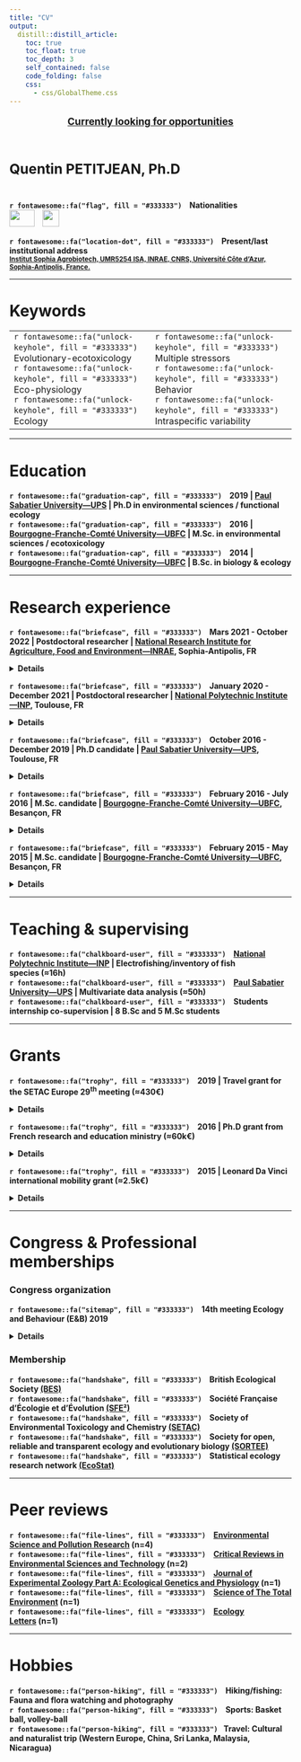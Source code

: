 ```yaml
---
title: "CV"
output: 
  distill::distill_article:
    toc: true
    toc_float: true
    toc_depth: 3
    self_contained: false
    code_folding: false
    css:
      - css/GlobalTheme.css
---
```


<!-- TOC JAVASCRIPT ELEMENTS - code from the "A poor man’s TOC in {distill}" page -->
<!-- https://distillery.rbind.io/posts/2022-01-24-the-toc-in-distill/?panelset1=css-elements2&panelset2=javascript-elements2&panelset=yaml-output -->

<script>
function toggle () {
  document.getElementById("TOC").classList.toggle("hide");
};

window.addEventListener('DOMContentLoaded', () => {

  const observer = new IntersectionObserver(entries => {
    entries.forEach(entry => {
      const id = entry.target.getAttribute('id');
      if (entry.intersectionRatio > 0) {
        document.querySelector(`[href="#${id}"]`).parentElement.classList.add('active');
      } else {
        document.querySelector(`[href="#${id}"]`).parentElement.classList.remove('active');
      }
    });
  });

  // Track all headings that have an `id` applied
  document.querySelectorAll('h1[id], h2[id], h3[id], h4[id], h5[id], h6[id]').forEach((h1, h2, h3, h4, h5, h6) => {
    observer.observe(h1, h2, h3, h4, h5, h6);
  });
  
});
</script>

<!-- TOC JAVASCRIPT ELEMENTS END -->

<p style="color: var(--title-color); font-family: var(--font-body); text-align: center; text-decoration-line: underline; font-size: 125%"> <b>Currently looking for opportunities<b></p>
<br/>
<p style='font-family: var(--font-header); font-weight: 700; color: var(--header-color); font-style: bold; font-size:175%;'>Quentin PETITJEAN, Ph.D&nbsp;<a href="mailto:q.petitjean1@gmail.com"><i class="fa fa-envelope fa-1.5x" aria-hidden="true"></i></a></p>
<div style="height: 0.125rem;"><br></div>
<p class="plain-text">
`r fontawesome::fa("flag", fill = "#333333")` &ensp; Nationalities<br/>
<img src="https://upload.wikimedia.org/wikipedia/commons/thumb/b/bc/Flag_of_France_%281794%E2%80%931815%2C_1830%E2%80%931974%2C_2020%E2%80%93present%29.svg/langfr-225px-Flag_of_France_%281794%E2%80%931815%2C_1830%E2%80%931974%2C_2020%E2%80%93present%29.svg.png" height="30px" width="45px" /> &ensp; <img src="https://upload.wikimedia.org/wikipedia/commons/thumb/0/08/Flag_of_Switzerland_%28Pantone%29.svg/langfr-800px-Flag_of_Switzerland_%28Pantone%29.svg.png" height="30px" width="30px" /></p> 

<p class="plain-text">
`r fontawesome::fa("location-dot", fill = "#333333")` &ensp; Present/last institutional address<br/>
<a href="https://maps.google.com/maps?z=16&q=institut%2Bsophia%2Bagrobiotech%2Binrae-cnrs-universit%C3%A9%2Bc%C3%B4te%2Bd%27azur%2B400%2Broute%2Bdes%2Bchappes%2Bbp%2B167%2B06903%2Bsophia%2Bantipolis%2Bcedex%2Bfrance"> <small>Institut Sophia Agrobiotech, UMR5254 ISA, INRAE, CNRS, Universit&eacute; Côte d'Azur, Sophia-Antipolis, France.</small></a></p> 

***

# Keywords

<table style="border: none;">
  <tr>
    <td width='50%'>
`r fontawesome::fa("unlock-keyhole", fill = "#333333")` &ensp; Evolutionary-ecotoxicology <br/>
`r fontawesome::fa("unlock-keyhole", fill = "#333333")` &ensp; Eco-physiology <br/>
`r fontawesome::fa("unlock-keyhole", fill = "#333333")` &ensp; Ecology
</td>
    <td width='50%'>
`r fontawesome::fa("unlock-keyhole", fill = "#333333")` &ensp; Multiple stressors <br/>
`r fontawesome::fa("unlock-keyhole", fill = "#333333")` &ensp; Behavior <br/>
`r fontawesome::fa("unlock-keyhole", fill = "#333333")` &ensp; Intraspecific variability
</td>
  </tr>
</table>

***

# Education 
<p class="plain-text" style="text-align: left">
`r fontawesome::fa("graduation-cap", fill = "#333333")` &ensp; 2019 | <a href='https://www.univ-tlse3.fr/'>Paul Sabatier University—UPS</a> | Ph.D in environmental sciences / functional ecology <br/>
`r fontawesome::fa("graduation-cap", fill = "#333333")` &ensp; 2016 | <a href='https://www.ubfc.fr/'>Bourgogne-Franche-Comt&eacute; University—UBFC</a> | M.Sc. in environmental sciences / ecotoxicology  <br/>
`r fontawesome::fa("graduation-cap", fill = "#333333")` &ensp; 2014 | <a href='https://www.ubfc.fr/'>Bourgogne-Franche-Comt&eacute; University—UBFC</a> | B.Sc. in biology & ecology
</p> 
***

# Research experience
<p class="plain-text">
`r fontawesome::fa("briefcase", fill = "#333333")` &ensp; Mars 2021 - October 2022 | Postdoctoral researcher | <a href='https://www6.paca.inrae.fr/institut-sophia-agrobiotech'>National Research Institute for Agriculture, Food and Environment—INRAE</a>, Sophia-Antipolis, FR </p>
<details>
  <summary class= "summary">
  Details
  </summary>
<table style="border: none; width='100%';">
  <tr>
    <td style="width: 80%; vertical-align: top;">
<p class="detailed-text">
During my stay at the <a href='https://www6.paca.inrae.fr/institut-sophia-agrobiotech'>Institut Sophia Agrobiotech—ISA</a>, I was involved in the <a href='https://ecophytopic.fr/recherche-innovation/proteger/projet-bidime'>BIDIME project</a>. Briefly, this project aimed to develop innovation in biological pest control solutions and transfer it to farmers and land managers.<br/><br/>
More particularly, I joined <a href='https://vcalcagnoresearch.wordpress.com/'>Vincent CALCAGNO</a>'s lab to investigate the variability of movements of insect groups to temperature among 35 populations sampled along a latitude gradient.<br/><br/>
Here I mainly collaborated with <a href='https://fr.linkedin.com/in/michela-ion-scotta'>Michela ION SCOTTA</a> who reared the populations of small parasitoid fly named <em>Trichogramma</em>. Michela has also video-recorded the insect groups during steady decreases/increases in temperature (2 hours, see fig. \@ref(fig:Ramps)).</p>
```r
# create the dataset
time = seq(
  from = as.POSIXct("2021-01-01 00:00"),
  to = as.POSIXct("2021-01-01 02:00"),
  by = "min"
)
temp = seq(from = 18 ,
           to = 45,
           by = (45 - 18) / floor(length(time) / 2))
tempW <- c(temp, rev(temp))
tempC <- c(rev(temp), temp)

# plot the warm and cold Ramps
par(
  mfrow = c(1, 2),
  oma = c(1, 1, 0, 0.8),
  mar = c(5, 3, 2, 0),
  mgp = c(2.2, 1, 0),
  bg="transparent"
)

plot(
  tempW[-1] ~ time,
  type = "l",
  lwd = 2.0,
  col = "#C70039",
  main = "Warm ramp",
  col.main = "#C70039",
  xlab = "Timeline hh:mm",
  ylab = "Measured Temperature (°C)"
)

plot(
  tempC[-1] ~ time,
  type = "l",
  lwd = 2.0,
  col = "#74C1D9",
  main = "Cold ramp",
  col.main = "#74C1D9",
  xlab = "Timeline hh:mm",
  ylab = "",
  yaxt = "n"
)
```
<p class="detailed-text">
Once the videos were recorded, I used video-tracking solutions to retrieve flies' movements over the temperature ramps.<br/>
I then analyzed the movements of the 35 flies populations to test for the variability in thermal biology and movements. My aim here was to uncover potential patterns of local adaptation (i.e., relationship between resistance and the bioclimatic area of the origin of the populations) and test for the existence of adaptive trade-offs between resistance to cold and warm temperatures.<br/><br/>
Besides this work also inspired the development of an `r fontawesome::fa("r-project", fill = "steelblue")` package (MoveR) to easily filter, clean and analyze movement data. <br/><br/>
Stay tuned for upcoming release.
</p>
</td>
    <td style="width: 20%; vertical-align: top;">
<a href='https://ecophytopic.fr/recherche-innovation/proteger/projet-bidime'><img src="images/BidimeProjLogo.png" height="148px" width="155px" /></a></br>

<a href='https://www.inrae.fr/'><img src="https://upload.wikimedia.org/wikipedia/fr/thumb/2/2a/Logo-INRAE_Transparent.svg/2560px-Logo-INRAE_Transparent.svg.png" height="41px" width="155px" /></a></br>

<a href='https://anr.fr/'><img src="https://anr.fr/fileadmin/_processed_/c/2/csm_ANR-blanc-sur-bleu_727e9b01cc.png" height="80px" width="155px" /></a></br>

<a href='https://ecophytopic.fr/'><img src="https://ecophytopic.fr/themes/custom/ecophytopic_theme/logo.svg" height="80px" width="155px" /></a></br>

<a href='https://www6.paca.inrae.fr/institut-sophia-agrobiotech'><img src="https://www6.paca.inrae.fr/var/internet_paca_institut_sophia_agrobiotech/storage/images/setup2/configuration/haut-de-page/logo-umr-isa/36541-7-fre-FR/Logo-UMR-ISA_inra_logo.jpg" height="113px" width="155px" /></a></br>

<a href='https://gredeg.univ-cotedazur.fr/'><img src="https://gredeg.univ-cotedazur.fr/uas/laboratoire-gredeg/LOGO/logo-gredeg.png" height="81px" width="155px" /></a></br>

<a href='https://www6.montpellier.inrae.fr/cbgp/'><img src="https://www6.montpellier.inrae.fr/var/internet_montpellier_cbgp/storage/images/configuration-graphique/haut/cbgp/41081-13-fre-FR/CBGP_inra_logo.png" height="62px" width="155px" /></a></br>

<a href='https://www.astredhor.fr/'><img src="https://www.astredhor.fr/image.htm?img=65796-Logo300.jpg" height="60px" width=155px" /></a></br>

<a href='https://paca.chambres-agriculture.fr/'><img src="https://paca.chambres-agriculture.fr/fileadmin/user_upload/Provence-Alpes-Cote_d_Azur/020_Inst_Paca/Interface/Logo_CA-PACA_mobile.jpg" height="55px" width="155px" /></a></br>

<a href='https://www.biolineagrosciences.com/fr/'><img src="https://www.invivo-group.com/sites/default/files/styles/editorial_presentation/public/thumbnails/image/jpg_bd-logo_bioline_rvb.jpg?itok=cn1QhOvO" height="80px" width="155px" /></a></br>
</td>
  </tr>
</table>

<p class="detailed-text" style="text-align: center">
`r fontawesome::fa("circle-down", fill = "#333333")` For more insight about what I did within the project check the video below `r fontawesome::fa("circle-down", fill = "#333333")` 
</p>

<div class="video-container">
<iframe width="100%" height="100%" src="https://www.youtube.com/embed/Y9ltf08Iqb4" title="Video-phenotyping of thermal performances in minute wasps" frameborder="0" allow="accelerometer; autoplay; clipboard-write; encrypted-media; gyroscope; picture-in-picture" allowfullscreen></iframe>
</div>

</details>
<p class="plain-text">
`r fontawesome::fa("briefcase", fill = "#333333")` &ensp; January 2020 - December 2021 | Postdoctoral researcher | <a href='https://www.inp-toulouse.fr/fr/index.html'>National Polytechnic Institute—INP</a>, Toulouse, FR </p>
<details>
  <summary class= "summary">
  Details
  </summary>

<table style="border: none; width='100%';">
  <tr>
    <td style="width: 80%; vertical-align: top;">
<p class="detailed-text">
Following my Ph.D. defense, I was still Intending to increase the integration of multiple biological levels of organization in studying responses to multiple stressors. <br/><br/>
Since the literature highlighting the close relationships between physiological and behavioral responses and gut microbiota composition was flourishing, my advisors (<a href='https://sites.google.com/site/jacquinlisa2'>Lisa JACQUIN</a>, S&eacute;verine JEAN and Pascal LAFFAILLE) and I started a collaboration with <a href='https://whitejoel.weebly.com/'>Jo&euml;l WHITE</a> to investigate how multiples stressors may affect gut microbiota composition among several populations of wild fish. <br/><br/>
Fortunately, during my Ph.D., we collected the gut of all the fish involved in laboratory and reciprocal transplant experiments testing for the combined effect of trace metal contamination and immune challenge. This provided a fair amount of samples to investigate the intraspecific variability of gut microbiota composition in wild fish populations exposed to environmentally relevant stressors. Plus, it allowed uncovering potential links between fish physiological and/or behavioral responses already measured during my Ph.D. and gut microbiota composition. <br/><br/>
While the COVID-19 pandemic knocked at the world's door, we were coerced to delay laboratory analyses (DNA extractions – PCR – NGS). Fortunately, I just had enough time to finish lab' and bioinformatics analyses before leaving this position for the next one. 
Currently, thanks to Margarita Granada (a Second-year master's student), final statistical analyses and writing are on the way! <br/><br/>
Stay tuned for further news to come.</p>

</p>
</td>
    <td style="width: 20%; vertical-align: top;">
      <a href='https://www.eco.omp.eu/'><img src="https://www.eco.omp.eu/wp-content/uploads/2020/04/v2_logo_ecolab_baseline_cmjn.svg" height="56px" width="155px" /></a></br>
    
    <a href='https://edb.cnrs.fr/'><img src="https://www.univ-tlse3.fr/medias/photo/logo-edb_1576487603148-png?ID_FICHE=1136458590592" height="155px" width="155px" /></a></br>
    
    <a href='https://fr.wikipedia.org/wiki/%C3%89cole_nationale_sup%C3%A9rieure_agronomique_de_Toulouse'><img src="https://upload.wikimedia.org/wikipedia/fr/5/57/Logo_inp_ensat_2022.png" height="65px" width="155px" /></a></br>
    
    <a href='https://www.univ-toulouse.fr/'><img src="https://www.univ-toulouse.fr/sites/default/files/inline-images/logo_uftmp_horizontale.svg" height="80px" width="155px" /></a></br>
    
    <a href='https://www.cnrs.fr/'><img src="https://www.cnrs.fr/themes/custom/cnrs/logo.svg" height="155px" width="155px" /></a></br>
    
    <a href='https://www.genotoul.fr/'><img src="https://www.genotoul.fr/wp-content/uploads/2017/01/Genotoul_logo-rvb_min.png" height="44px" width="155px" /></a></br>
</td>
  </tr>
</table>

</details>
<p class="plain-text">
`r fontawesome::fa("briefcase", fill = "#333333")` &ensp; October 2016 - December 2019 | Ph.D candidate | <a href='https://www.univ-tlse3.fr/'>Paul Sabatier University—UPS</a>, Toulouse, FR </p>
<details>
  <summary class= "summary">
  Details
  </summary>

TODO

</details>
<p class="plain-text">
`r fontawesome::fa("briefcase", fill = "#333333")` &ensp; February 2016 - July 2016 | M.Sc. candidate | <a href='https://www.ubfc.fr/'>Bourgogne-Franche-Comt&eacute; University—UBFC</a>, Besan&ccedil;on, FR </p>
<details>
  <summary class= "summary">
  Details
  </summary>
<table style="border: none; width='100%';">
  <tr>
    <td style="width: 80%; vertical-align: top;">
<p class="detailed-text">
During my second year of master I conducted an internship with <a href='https://chrono-environnement.univ-fcomte.fr/spip.php?page=perso&nom=GIMBERT&prenom=Fr%C3%A9d%C3%A9ric'> Fr&eacute;d&eacute;ric GIMBERT</a> and <a href='https://chrono-environnement.univ-fcomte.fr/spip.php?page=perso&nom=DE%20VAUFLEURY&prenom=Annette'> Annette DE VAUFLEURY</a> to work on an interdisciplinary study involving archeology, mineralogy, environmental chemistry, and ecotoxicology. Indeed mining and metallurgical activities are the most ancient sources of anthropogenic contamination in the environment. While the evidence of this ancient contamination is scarce, archeological surveys in eastern France unveil several areas (i.e., districts) which have been significant places of mining and metallurgical activities in the medieval era (between the 8th and the 12th centuries). Currently, metallurgical wastes named slags are still present in numerous district soils and may represent a significant source of soil contamination. <br/><br/>
Here we aimed to characterize the mineralogical composition of slags deposited one thousand years ago and to uncover whether it could still be a significant source of soil contamination that could transfer to organisms and have harmful effects. <br/><br/>
To tackle these aims, we sampled slags and soil cores along transects starting from the center of the slag heap. We then used scanning electron microscopy with energy dispersive spectrometry (EDS) mapping and x-ray diffraction to analyze slags and soil mineralogical composition. We also conducted chemical extraction and ecotoxicity bioassays using land snail (<em>Cantareus aspersus</em>) on soil samples to assess contaminant transfers in plants and biota and infer possible harmful effects. <br/><br/>
Briefly, We found that slags that remain in the soil still release a significant amount of manganese (Mn), which is consistent with their mineralogical composition. We also uncovered that a large proportion of the Mn contamination might be available for transfers in plants and animals, especially land snails. However, we did not find any evidence of toxicity caused by soils contamination on snails (see fig. \@ref(fig:GraphAbsChemos)). <br/>
```r
GraphAbsChemos <- "https://ars.els-cdn.com/content/image/1-s2.0-S0045653521008079-ga1_lrg.jpg"
knitr::include_graphics(GraphAbsChemos)
```
This study paved the way to further projects/studies investigating the spatial occurrence, transfers, fate and effects of metallic palaeo-pollution in eastern France (e.g., <a href='https://chrono-environnement.univ-fcomte.fr/spip.php?page=projet&projet=23'>SIDEROS</a> and <a href='https://chrono-environnement.univ-fcomte.fr/spip.php?page=projet&projet=53'>ALTERICS</a>).<br/><br/>
For more information, see the <a href='https://qpetitjean.github.io/qpetitjean_distill/publications.html#section'>Publication section</a> of this website.
</p>
</td>
    <td style="width: 20%; vertical-align: top;">
    <a href='https://chrono-environnement.univ-fcomte.fr/'><img src="https://chrono-environnement.univ-fcomte.fr/IMG/siteon0.png?1512470683" height="43px" width="155px" /></a></br>
    
    <a href='https://www.univ-fcomte.fr/'><img src="https://upload.wikimedia.org/wikipedia/fr/7/77/Logo_Universit%C3%A9_de_Franche-Comt%C3%A9_2018.png" height="43px" width="155px" /></a></br>
    
    <a href='https://www.ubfc.fr/'><img src="https://upload.wikimedia.org/wikipedia/fr/4/49/Logo_UBFC.png" height="72px" width="155px" /></a></br>
    
    <a href='https://www.cnrs.fr/'><img src="https://www.cnrs.fr/themes/custom/cnrs/logo.svg" height="155px" width="155px" /></a></br>
</td>
  </tr>
</table>

</details>
<p class="plain-text">
`r fontawesome::fa("briefcase", fill = "#333333")` &ensp; February 2015 - May 2015 |  M.Sc. candidate | <a href='https://www.ubfc.fr/'>Bourgogne-Franche-Comt&eacute; University—UBFC</a>, Besan&ccedil;on, FR </p>
<details>
  <summary class= "summary">
  Details
  </summary>
<table style="border: none; width='100%';">
  <tr>
    <td style="width: 80%; vertical-align: top;">
<p class="detailed-text">
During my first year of master I conducted an internship with <a href='https://chrono-environnement.univ-fcomte.fr/spip.php?page=perso&nom=GIMBERT&prenom=Fr%C3%A9d%C3%A9ric'> Fr&eacute;d&eacute;ric GIMBERT</a> and <a href='https://chrono-environnement.univ-fcomte.fr/spip.php?page=perso&nom=ALEYA&prenom=Lotfi'>Lotfi ALEYA</a>  to work on the bioavailability of trace metal elements in a landfill leachate collection pond. Indeed, until 2002 household waste disposal was authorized in France, resulting in contamination of the surrounding environment, primarily through contaminants leaching. To reduce environmental contamination entailed by this mode of waste storage, the Etueffont landfill (i.e., study site) set up a lagoon ponds system draining landfill leachates.<br/><br/>
Here, we aimed to better understand how the leaching of trace metal elements may affect contaminant accumulation in biota (i.e., bioaccumulation kinetics) and how water and sediment compartments may contribute to the observed bioaccumulation' patterns.<br/><br/>
To tackle these aims, we used an active biomonitoring approach through caging laboratory-raised midges larvae (<em>Chironomus riparius</em>) in the first landfill leachate collection pond. More particularly, we used two types of cages to either expose the larvae to water only or water and sediment for a five days maximum duration (see fig. \@ref(fig:CagesTypes)).<br/>
```r
cagesURL <- "https://media.springernature.com/full/springer-static/image/art%3A10.1007%2Fs11356-016-8261-1/MediaObjects/11356_2016_8261_Fig2_HTML.gif"
knitr::include_graphics(cagesURL)
```
Back in the laboratory, we performed subcellular fractionation of the midges to measure trace metal bioaccumulation in the cytosolic (i.e., sensitive fraction) and insoluble fractions. We then modeled the bioaccumulation kinetic for each contaminant and fraction. This helped to discuss the primary source of contaminant transfers (i.e., water and/or sediment), contaminant bioavailability, and the potentially harmful effects on biota.<br/><br/>
For more information, see the <a href='https://qpetitjean.github.io/qpetitjean_distill/publications.html#section-3'>Publication section</a> of this website.</p>
</p>
</td>
    <td style="width: 20%; vertical-align: top;">
    <a href='https://chrono-environnement.univ-fcomte.fr/'><img src="https://chrono-environnement.univ-fcomte.fr/IMG/siteon0.png?1512470683" height="43px" width="155px" /></a></br>
    
    <a href='https://www.univ-fcomte.fr/'><img src="https://upload.wikimedia.org/wikipedia/fr/7/77/Logo_Universit%C3%A9_de_Franche-Comt%C3%A9_2018.png" height="43px" width="155px" /></a></br>
    
    <a href='https://www.ubfc.fr/'><img src="https://upload.wikimedia.org/wikipedia/fr/4/49/Logo_UBFC.png" height="72px" width="155px" /></a></br>
    
    <a href='https://www.cnrs.fr/'><img src="https://www.cnrs.fr/themes/custom/cnrs/logo.svg" height="155px" width="155px" /></a></br>
</td>
  </tr>
</table>
    
</details>
***

# Teaching & supervising
<p class="plain-text" style="text-align: left">
`r fontawesome::fa("chalkboard-user", fill = "#333333")` &ensp; <a href='https://www.inp-toulouse.fr/fr/index.html'>National Polytechnic Institute—INP</a> | Electrofishing/inventory of fish species&nbsp;(≈16h) <br/>
`r fontawesome::fa("chalkboard-user", fill = "#333333")` &ensp; <a href='https://www.univ-tlse3.fr/'>Paul Sabatier University—UPS</a> | Multivariate data analysis&nbsp;(≈50h) <br/>
`r fontawesome::fa("chalkboard-user", fill = "#333333")` &ensp; Students internship co-supervision | 8 B.Sc and 5 M.Sc students
</p>
***

# Grants
<p class="plain-text" style="text-align: left">
`r fontawesome::fa("trophy", fill = "#333333")` &ensp; 2019 | Travel grant for the SETAC Europe 29<sup>th</sup> meeting&nbsp;(≈430€) </p>
<details>
  <summary class= "summary">
  Details
  </summary>
  
  <p style="text-align:center;">
  <img src="https://helsinki.setac.org/wp-content/uploads/2018/02/Helsinki-website-logos-banner-.jpg" height="80px" width="470px" /></p>
  <p class="detailed-text">
  Grant programme supported by the SETAC Europe reinvestment fund and Syngenta to help student members participating to the <a href='https://helsinki.setac.org/welcome/'>SETAC Europe 29<sup>th</sup> meeting</a> meeting (Up to maximum 250€, Travel costs only, visa and accommodation are not included).
</p>
</details>
<p class="plain-text">
`r fontawesome::fa("trophy", fill = "#333333")` &ensp; 2016 | Ph.D grant from French research and education ministry&nbsp;(≈60k€) </p>
<details>
  <summary class= "summary">
  Details
  </summary>
  
  <p style="text-align:center;">
  <img src="https://upload.wikimedia.org/wikipedia/commons/thumb/f/f1/Minist%C3%A8re_de_l%27Enseignement_Sup%C3%A9rieur_et_de_la_Recherche.png/1280px-Minist%C3%A8re_de_l%27Enseignement_Sup%C3%A9rieur_et_de_la_Recherche.png" height="75px" width="105px" /> &ensp; 
  <img src="https://www.univ-tlse3.fr/medias/photo/logo-ed-sdu2e_1578590506112-jpg?ID_FICHE=1136458588340" height="80px" width="113px" /> &ensp; 
  <img src="https://www.univ-toulouse.fr/sites/default/files/inline-images/logo_uftmp_horizontale.svg" height="75px" width="143px" /></p>
<p class="detailed-text">
3 years stipend allowed by the French research and education ministry to study the variability of responses among freshwater fish populations (<em>Gobio occitaniae</em>) exposed to multiple stressors at the <a href='https://www.univ-tlse3.fr/'>Paul Sabatier University—UPS</a>.
</p>
</details>
<p class="plain-text">
`r fontawesome::fa("trophy", fill = "#333333")` &ensp; 2015 | Leonard Da Vinci international mobility grant&nbsp;(≈2.5k€) </p>
<details>
  <summary class= "summary">
  Details
  </summary>
  
  <p style="text-align:center;">
  <img src="https://upload.wikimedia.org/wikipedia/fr/c/ce/NUI%2C_Galway.png" height="70px" width="155px" /> &ensp; 
  <img src="https://upload.wikimedia.org/wikipedia/commons/thumb/b/b7/Flag_of_Europe.svg/1280px-Flag_of_Europe.svg.png" height="70px" width="105px" /></p>
<p class="detailed-text">
European grant supporting individual mobility projects to acquire training and professional experience within Europe. <br/></p>
<p class="detailed-text">
I conducted a 3.5 month internship (June 2014 to mid-september 2014) in the Plant Ecology Research Unit (PERU) of the <a href='https://www.nuigalway.ie/'>National University of Ireland Galway (NUIG)</a> under the supervision of the Pr. Micheline Sheehy Skeffington. 
I have mainly assisted the Pr. Sheehy Skeffington and it's team members to conduct plants inventories in heatland and hay meadows. <br/>
I have also worked to update the collection of the university of Galway' herbarium. <br/></p>
<p class="detailed-text">
<u>Internship subjects:</u> <br/>
«Restoring plant species richness and forage quality to hay meadows on the River Shannon, Ireland.»
<br/>
«Ecology and conservation of <em>Arctostaphylos</em> heath in the Burren, Western Ireland.»
</p>
</details>

***

# Congress & Professional memberships 
### Congress organization
<p class="plain-text">
`r fontawesome::fa("sitemap", fill = "#333333")` &ensp; 14th meeting Ecology and Behaviour (E&B) 2019</p>
<details>
  <summary class= "summary">
  Details
  </summary>
<p class="detailed-text">
The « Ecology and Behaviour » conferences are organized by and for young researchers. These events are an ideal opportunity for master, Ph.D. students, and postdocs to share their works with other researchers in ecology, evolutionary biology, and behavioral ecology. <br/></p>
<p class="detailed-text">
As Co-organizer, chairman (Ecotoxicology & Ecophysiology session), and financial manager (Fundraising: 20k€) of the <a href='https://eb2019.sciencesconf.org/'>14th meeting Ecology and Behaviour (E&B) 2019</a>, I am delighted to have participated in this outstanding achievement which gathered more than 160 attendees and 14 keynote speakers around 56 platform presentations and 38 posters. <br/></p>
<p style="text-align:center;">
  <img src="https://eb2019.sciencesconf.org/data/pages/affiche_EB2019finale500.jpg" height="778px" width="540px" /></p>
</details>

### Membership 
<p class="plain-text" style="text-align: left">
`r fontawesome::fa("handshake", fill = "#333333")` &ensp; British Ecological Society&nbsp;<a href='https://www.britishecologicalsociety.org/'>(BES)</a> <br/>
`r fontawesome::fa("handshake", fill = "#333333")` &ensp; Soci&eacute;t&eacute; Française d’&Eacute;cologie et d’&Eacute;volution&nbsp;<a href='https://sfecologie.org/'>(SFE²)</a> <br/>
`r fontawesome::fa("handshake", fill = "#333333")` &ensp; Society of Environmental Toxicology and Chemistry&nbsp;<a href='https://www.setac.org/'>(SETAC)</a> <br/>
`r fontawesome::fa("handshake", fill = "#333333")` &ensp; Society for open, reliable and transparent ecology and evolutionary biology&nbsp;<a href='https://www.sortee.org/'>(SORTEE)</a> <br/>
`r fontawesome::fa("handshake", fill = "#333333")` &ensp; Statistical ecology research network&nbsp;<a href='https://sites.google.com/site/gdrecostat/'>(EcoStat)</a></p>

***

# Peer reviews
<p class="plain-text" style="text-align: left">
`r fontawesome::fa("file-lines", fill = "#333333")` &ensp; <a href='https://www.springer.com/journal/11356'>Environmental Science and Pollution Research</a>&nbsp;(n=4)<br/>
`r fontawesome::fa("file-lines", fill = "#333333")` &ensp; <a href='https://www.tandfonline.com/journals/best20'>Critical Reviews in Environmental Sciences and Technology</a>&nbsp;(n=2)<br/>
`r fontawesome::fa("file-lines", fill = "#333333")` &ensp; <a href='https://onlinelibrary.wiley.com/journal/24715646'>Journal of Experimental Zoology Part A: Ecological Genetics and Physiology</a>&nbsp;(n=1)<br/>
`r fontawesome::fa("file-lines", fill = "#333333")` &ensp; <a href='https://www.sciencedirect.com/journal/science-of-the-total-environment'>Science of The Total Environment</a>&nbsp;(n=1)<br/>
`r fontawesome::fa("file-lines", fill = "#333333")` &ensp; <a href='https://onlinelibrary.wiley.com/journal/14610248'>Ecology Letters</a>&nbsp;(n=1)</p>

***

# Hobbies
<p class="plain-text">
`r fontawesome::fa("person-hiking", fill = "#333333")` &ensp; Hiking/fishing: Fauna and flora watching and photography <br/>
`r fontawesome::fa("person-hiking", fill = "#333333")` &ensp; Sports: Basket ball, volley-ball <br/>
`r fontawesome::fa("person-hiking", fill = "#333333")` &ensp;Travel: Cultural and naturalist trip (Western Europe, China, Sri Lanka, Malaysia, Nicaragua)</p>
